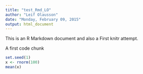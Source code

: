 ```yaml
---
title: "test_Rmd_LO"
author: "Leif Olausson"
date: "Monday, February 09, 2015"
output: html_document
---
```


This is an R Markdown document and also a First knitr attempt. 

A first code chunk
```r
set.seed(1)
x <- rnorm(100)
mean(x)
```


